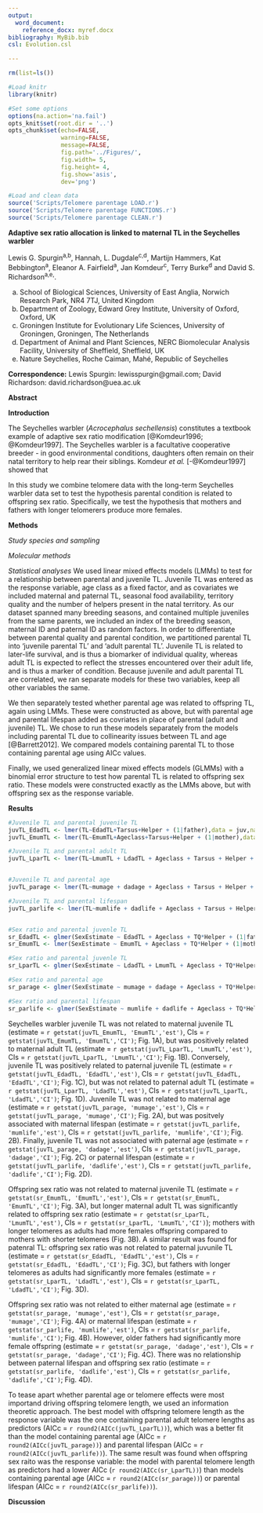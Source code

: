 ```yaml
---
output:
  word_document:
    reference_docx: myref.docx
bibliography: MyBib.bib
csl: Evolution.csl

---
```


```r

rm(list=ls())

#Load knitr
library(knitr)

#Set some options
options(na.action='na.fail')
opts_knit$set(root.dir = '..')
opts_chunk$set(echo=FALSE,
               warning=FALSE,
               message=FALSE,
               fig.path='../Figures/',
               fig.width= 5,
               fig.height= 4,
               fig.show='asis',
               dev='png')

```

```r

#Load and clean data
source('Scripts/Telomere parentage LOAD.r')
source('Scripts/Telomere parentage FUNCTIONS.r')
source('Scripts/Telomere parentage CLEAN.r')


```




**Adaptive sex ratio allocation is linked to maternal TL in the Seychelles warbler**

Lewis G. Spurgin^a,b^, Hannah, L. Dugdale^c,d^, Martijn Hammers, Kat Bebbington^a^, Eleanor A. Fairfield^a^, Jan Komdeur^c^, Terry Burke^d^  and David S. Richardson^a,e,^.

a. School of Biological Sciences, University of East Anglia, Norwich Research Park, NR4 7TJ, United Kingdom
b. Department of Zoology, Edward Grey Institute, University of Oxford, Oxford, UK
c. Groningen Institute for Evolutionary Life Sciences, University of Groningen, Groningen, The Netherlands
d. Department of Animal and Plant Sciences, NERC Biomolecular Analysis Facility, University of Sheffield, Sheffield, UK
e. Nature Seychelles, Roche Caiman, Mahé, Republic of Seychelles

**Correspondence:** Lewis Spurgin: lewisspurgin@gmail.com; David Richardson: david.richardson@uea.ac.uk


**Abstract**


**Introduction**

The Seychelles warbler (*Acrocephalus sechellensis*) constitutes a textbook example of adaptive sex ratio modification [@Komdeur1996; @Komdeur1997]. The Seychelles warbler is a facultative cooperative breeder - in good environmental conditions, daughters often remain on their natal territory to help rear their siblings.  Komdeur *et al.* [-@Komdeur1997] showed that 

In this study we combine telomere data with the long-term Seychelles warbler data set to test the hypothesis parental condition is related to offspring sex ratio. Specifically, we test the hypothesis that mothers and fathers with longer telomerers produce more females.



**Methods**

*Study species and sampling*

*Molecular methods*

*Statistical analyses*
We used linear mixed effects models (LMMs) to test for a relationship between parental and juvenile TL. Juvenile TL was entered as the response variable, age class as a fixed factor, and as covariates we included maternal and paternal TL, seasonal food availability, territory quality and the number of helpers present in the natal territory. As our dataset spanned many breeding seasons, and contained multiple juveniles from the same parents, we included an index of the breeding season, maternal ID and paternal ID as random factors. In order to differentiate between parental quality and parental condition, we partitioned parental TL into 'juvenile parental TL' and 'adult parental TL'. Juvenile TL is related to later-life survival, and is thus a biomarker of individual quality, whereas adult TL is expected to reflect the stresses encountered over their adult life, and is thus a marker of condition. Because juvenile and adult parental TL are correlated, we ran separate models for these two variables, keep all other variables the same.

We then separately tested whether parental age was related to offspring TL, again using LMMs. These were constructed as above, but with parental age and parental lifespan added as covriates in place of parental (adult and juvenile) TL. We chose to run these models separately from the models including parental TL due to collinearity issues between TL and age [@Barrett2012]. We compared models containing parental TL to those containing parental age using AICc values.

Finally, we used generalized linear mixed effects models (GLMMs) with a binomial error structure to test how parental TL is related to offspring sex ratio. These models were constructed exactly as the LMMs above, but with offspring sex as the response variable.


**Results**
```r

#Juvenile TL and parental juvenile TL
juvTL_EdadTL <- lmer(TL~EdadTL+Tarsus+Helper + (1|father),data = juv,na.action=na.exclude)
juvTL_EmumTL <- lmer(TL~EmumTL+Ageclass+Tarsus+Helper + (1|mother),data = juv,na.action=na.exclude)

#Juvenile TL and parental adult TL
juvTL_LparTL <- lmer(TL~LmumTL + LdadTL + Ageclass + Tarsus + Helper + (1|mother) + (1|father),data = juv,na.action=na.exclude)


#Juvenile TL and parental age
juvTL_parage <- lmer(TL~mumage + dadage + Ageclass + Tarsus + Helper + (1|mother) + (1|father),data = juv,na.action=na.exclude)

#Juvenile TL and parental lifespan
juvTL_parlife <- lmer(TL~mumlife + dadlife + Ageclass + Tarsus + Helper + (1|mother) + (1|father),data = juv,na.action=na.exclude)


#Sex ratio and parental juvenle TL
sr_EdadTL <- glmer(SexEstimate ~ EdadTL + Ageclass + TQ*Helper + (1|father),data = juv,family = 'binomial', na.action=na.exclude)
sr_EmumTL <- lmer(SexEstimate ~ EmumTL + Ageclass + TQ*Helper + (1|mother),data = juv,family = 'binomial',na.action=na.exclude)

#Sex ratio and parental juvenle TL
sr_LparTL <- glmer(SexEstimate ~ LdadTL + LmumTL + Ageclass + TQ*Helper + (1|mother) + (1|father),data = juv,family = 'binomial',na.action=na.exclude)

#Sex ratio and parental age
sr_parage <- glmer(SexEstimate ~ mumage + dadage + Ageclass + TQ*Helper + (1|mother) + (1|father),data = juv,family = 'binomial',na.action=na.exclude)

#Sex ratio and parental lifespan
sr_parlife <- glmer(SexEstimate ~ mumlife + dadlife + Ageclass + TQ*Helper + (1|mother) + (1|father),data = juv,family = 'binomial',na.action=na.exclude)


```


Seychelles warbler juvenile TL was not related to maternal juvenile TL (estimate = `r getstat(juvTL_EmumTL, 'EmumTL','est')`, CIs = `r getstat(juvTL_EmumTL, 'EmumTL','CI')`; Fig. 1A), but was positively related to maternal adult TL (estimate = `r getstat(juvTL_LparTL, 'LmumTL','est')`, CIs = `r getstat(juvTL_LparTL, 'LmumTL','CI')`; Fig. 1B). Conversely, juvenile TL was positively related to paternal juvenile TL (estimate = `r getstat(juvTL_EdadTL, 'EdadTL','est')`, CIs = `r getstat(juvTL_EdadTL, 'EdadTL','CI')`; Fig. 1C), but was not related to paternal adult TL (estimate = `r getstat(juvTL_LparTL, 'LdadTL','est')`, CIs = `r getstat(juvTL_LparTL, 'LdadTL','CI')`; Fig. 1D). Juvenile TL was not related to maternal age (estimate = `r getstat(juvTL_parage, 'mumage','est')`, CIs = `r getstat(juvTL_parage, 'mumage','CI')`; Fig. 2A), but was positvely associated with maternal lifespan (estimate = `r getstat(juvTL_parlife, 'mumlife','est')`, CIs = `r getstat(juvTL_parlife, 'mumlife','CI')`; Fig. 2B). Finally, juvenile TL was not associated with paternal age (estimate = `r getstat(juvTL_parage, 'dadage','est')`, CIs = `r getstat(juvTL_parage, 'dadage','CI')`; Fig. 2C) or paternal lifespan (estimate = `r getstat(juvTL_parlife, 'dadlife','est')`, CIs = `r getstat(juvTL_parlife, 'dadlife','CI')`; Fig. 2D).

Offspring sex ratio was not related to maternal juvenile TL (estimate = `r getstat(sr_EmumTL, 'EmumTL','est')`, CIs = `r getstat(sr_EmumTL, 'EmumTL','CI')`; Fig. 3A), but longer maternal adult TL was significantly related to offspring sex ratio (estimate = `r getstat(sr_LparTL, 'LmumTL','est')`, CIs = `r getstat(sr_LparTL, 'LmumTL','CI')`); mothers with longer telomeres as adults had more females offspring compared to mothers with shorter telomeres (Fig. 3B). A similar result was found for patenral TL: offspring sex ratio was not related to paternal juvunile TL (estimate = `r getstat(sr_EdadTL, 'EdadTL','est')`, CIs = `r getstat(sr_EdadTL, 'EdadTL','CI')`; Fig. 3C), but fathers with longer telomeres as adults had significantly more females (estimate = `r getstat(sr_LparTL, 'LdadTL','est')`, CIs = `r getstat(sr_LparTL, 'LdadTL','CI')`; Fig. 3D). 

Offspring sex ratio was not related to either maternal age (estimate = `r getstat(sr_parage, 'mumage','est')`, CIs = `r getstat(sr_parage, 'mumage','CI')`; Fig. 4A) or maternal lifespan (estimate = `r getstat(sr_parlife, 'mumlife','est')`, CIs = `r getstat(sr_parlife, 'mumlife','CI')`; Fig. 4B). However, older fathers had significantly more female offspring (estimate = `r getstat(sr_parage, 'dadage','est')`, CIs = `r getstat(sr_parage, 'dadage','CI')`; Fig. 4C). There was no relationship between paternal lifespan and offspring sex ratio (estimate = `r getstat(sr_parlife, 'dadlife','est')`, CIs = `r getstat(sr_parlife, 'dadlife','CI')`; Fig. 4D).

To tease apart whether parental age or telomere effects were most importand driving offspring telomere length, we used an information theoretic approach. The best model with offspring telomere length as the response variable was the one containing parental adult telomere lengths as predictors (AICc = `r round2(AICc(juvTL_LparTL))`), which was a better fit than the model containing parental age (AICc = `r round2(AICc(juvTL_parage))`) and parental lifespan (AICc = `r round2(AICc(juvTL_parlife))`). The same result was found when offspring sex raito was the response variable: the model with parental telomere length as predictors had a lower AICc (`r round2(AICc(sr_LparTL))`) than models containing parental age (AICc = `r round2(AICc(sr_parage))`) or parental lifespan (AICc = `r round2(AICc(sr_parlife))`).

**Discussion**
